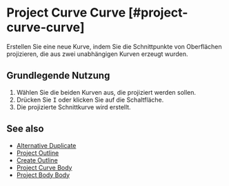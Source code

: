 
# Project Curve Curve [#project-curve-curve]

<Reference shortcut="I" command="Project" button="Im vorgeschlagenen Befehlsmenü" buttonIcon='button-project' />

Erstellen Sie eine neue Kurve, indem Sie die Schnittpunkte von Oberflächen projizieren, die aus zwei unabhängigen Kurven erzeugt wurden.

## Grundlegende Nutzung

1. Wählen Sie die beiden Kurven aus, die projiziert werden sollen.
2. Drücken Sie <kbd>I</kbd> oder klicken Sie auf die Schaltfläche.
3. Die projizierte Schnittkurve wird erstellt.

## See also
- [Alternative Duplicate](alternative-duplicate)
- [Project Outline](project-outline)
- [Create Outline](create-outline)
- [Project Curve Body](project-curve-body)
- [Project Body Body](project-body-body)
